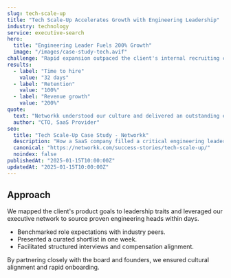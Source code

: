 ```yaml
---
slug: tech-scale-up
title: "Tech Scale-Up Accelerates Growth with Engineering Leadership"
industry: technology
service: executive-search
hero:
  title: "Engineering Leader Fuels 200% Growth"
  image: "/images/case-study-tech.avif"
challenge: "Rapid expansion outpaced the client's internal recruiting capacity, delaying product launches."
results:
  - label: "Time to hire"
    value: "32 days"
  - label: "Retention"
    value: "100%"
  - label: "Revenue growth"
    value: "200%"
quote:
  text: "Networkk understood our culture and delivered an outstanding engineering head who transformed our roadmap."
  author: "CTO, SaaS Provider"
seo:
  title: "Tech Scale-Up Case Study - Networkk"
  description: "How a SaaS company filled a critical engineering leadership role in 32 days, achieving 200% revenue growth and 100% retention through executive search."
  canonical: "https://networkk.com/success-stories/tech-scale-up/"
  noindex: false
publishedAt: "2025-01-15T10:00:00Z"
updatedAt: "2025-01-15T10:00:00Z"
---
```


## Approach

We mapped the client's product goals to leadership traits and leveraged our executive network to source proven engineering heads within days.

- Benchmarked role expectations with industry peers.
- Presented a curated shortlist in one week.
- Facilitated structured interviews and compensation alignment.

By partnering closely with the board and founders, we ensured cultural alignment and rapid onboarding.

